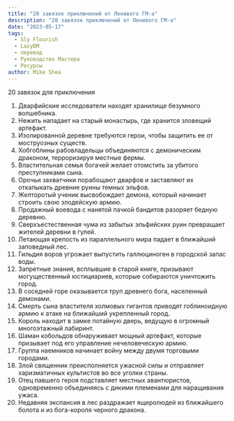 ```yaml
---
title: "20 завязок приключений от Ленивого ГМ-а"
description: "20 завязок приключений от Ленивого ГМ-а"
date: "2023-05-17"
tags:
  - Sly Flourish
  - LazyDM
  - перевод
  - Руководство Мастера
  - Ресурсы
author: Mike Shea
---
```


20 завязок для приключения

1. Дварфийские исследователи находят хранилище безумного волшебника.
2. Нежить нападает на старый монастырь, где хранится зловещий артефакт.
3. Изолированной деревне требуются герои, чтобы защитить ее от моструозных существ.
4. Хобгоблины рабовладельцы объединяются с демоническим драконом, терроризируя местные фермы.
5. Властительная семья богачей желает отомстить за убитого преступниками сына.
6. Орочьи захватчики порабощают дварфов и заставляют их откапыкать древние руины темных эльфов.
7. Желторотый ученик высвобождает демона, который начинает строить свою злодейскую армию.
8. Продажный воевода с нанятой пачкой бандитов разоряет бедную деревню.
9. Сверхъестественная чума из забытых эльфийских руин превращает жителей деревни в гулей.
10. Летающая крепость из параллельного мира падает в ближайший заповедный лес.
11. Гильдия воров угрожает выпустить галлюциноген в городской запас воды.
12. Запретные знания, всплывшие в старой книге, призывают могущественный юстициариев, которые собираются уничтожить город.
13. В соседней горе оказывается труп древнего бога, населенный демонами.
14. Смерть сына властителя холмовых гигантов приводят гоблиноидную армию к атаке на ближайший укрепленный город.
15. Король находит в замке потайную дверь, ведущую в огромный многоэтажный лабиринт.
16. Шаман кобольдов обнаруживает мощный артефакт, которые призывает под его управление нечеловеческую армию.
17. Группа наемников начинает войну между двумя торговыми городами.
18. Злой священник преисполняется ужасной силы и отправляет харизматичных культистов во все уголки страны.
19. Отец павшего героя подставляет местных авантюристов, одновременно объединяясь с дикими племенами для наращивания ужаса.
20. Недавняя экспансия в лес раздражает ящеролюдей из ближайшего болота и из бога-короля черного дракона.
